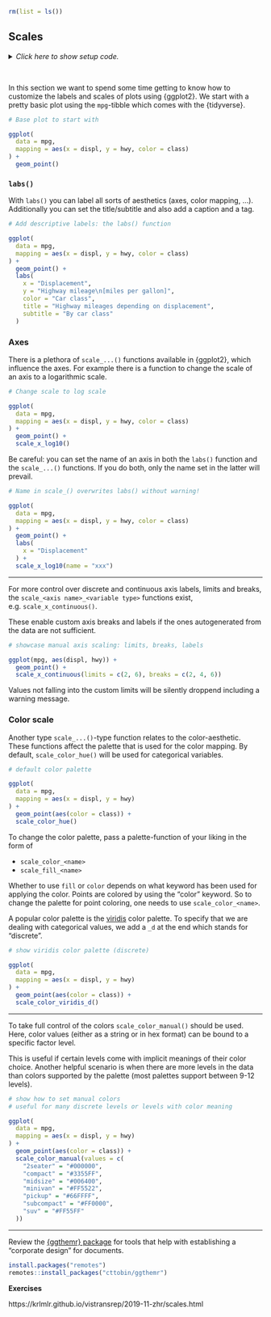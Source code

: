 ```r
rm(list = ls())
```


## Scales

<details><summary>*Click here to show setup code.*</summary>
```r
### Scales

```
```r
library(tidyverse)
library(ggpubr)
theme_set(theme_pubr())
```
</details>

<br>

In this section we want to spend some time getting to know how to customize the labels and scales of plots using {ggplot2}.
We start with a pretty basic plot using the `mpg`-tibble which comes with the {tidyverse}.

```r
# Base plot to start with
```
```r
ggplot(
  data = mpg,
  mapping = aes(x = displ, y = hwy, color = class)
) +
  geom_point()
```

### `labs()`

With `labs()` you can label all sorts of aesthetics (axes, color mapping, ...). 
Additionally you can set the title/subtitle and also add a caption and a tag.

```r
# Add descriptive labels: the labs() function
```
```r
ggplot(
  data = mpg,
  mapping = aes(x = displ, y = hwy, color = class)
) +
  geom_point() +
  labs(
    x = "Displacement",
    y = "Highway mileage\n[miles per gallon]",
    color = "Car class",
    title = "Highway mileages depending on displacement",
    subtitle = "By car class"
  )
```

### Axes

There is a plethora of `scale_...()` functions available in {ggplot2}, which influence the axes.
For example there is a function to change the scale of an axis to a logarithmic scale.

```r
# Change scale to log scale
```
```r
ggplot(
  data = mpg,
  mapping = aes(x = displ, y = hwy, color = class)
) +
  geom_point() +
  scale_x_log10()
```

Be careful: you can set the name of an axis in both the `labs()` function and the `scale_...()` functions.
If you do both, only the name set in the latter will prevail.

```r
# Name in scale_() overwrites labs() without warning!
```
```r
ggplot(
  data = mpg,
  mapping = aes(x = displ, y = hwy, color = class)
) +
  geom_point() +
  labs(
    x = "Displacement"
  ) +
  scale_x_log10(name = "xxx")
```

---

For more control over discrete and continuous axis labels, limits and breaks, the `scale_<axis name>_<variable type>` functions exist, e.g. `scale_x_continuous()`.

These enable custom axis breaks and labels if the ones autogenerated from the data are not sufficient.

```r
# showcase manual axis scaling: limits, breaks, labels
```
```r
ggplot(mpg, aes(displ, hwy)) +
  geom_point() +
  scale_x_continuous(limits = c(2, 6), breaks = c(2, 4, 6))
```

Values not falling into the custom limits will be silently droppend including a warning message.

### Color scale

Another type `scale_...()`-type function relates to the color-aesthetic.
These functions affect the palette that is used for the color mapping.
By default, `scale_color_hue()` will be used for categorical variables.

```r
# default color palette
```
```r
ggplot(
  data = mpg,
  mapping = aes(x = displ, y = hwy)
) +
  geom_point(aes(color = class)) +
  scale_color_hue()
```

To change the color palette, pass a palette-function of your liking in the form of 

- `scale_color_<name>` 
- `scale_fill_<name>`

Whether to use `fill` or `color` depends on what keyword has been used for applying the color.
Points are colored by using the "color" keyword.
So to change the palette for point coloring, one needs to use `scale_color_<name>`.

A popular color palette is the [viridis](https://cran.r-project.org/web/packages/viridis/vignettes/intro-to-viridis.html#gallery) color palette. 
To specify that we are dealing with categorical values, we add a `_d` at the end which stands for "discrete".

```r
# show viridis color palette (discrete)
```
```r
ggplot(
  data = mpg,
  mapping = aes(x = displ, y = hwy)
) +
  geom_point(aes(color = class)) +
  scale_color_viridis_d()
```

---

To take full control of the colors `scale_color_manual()` should be used.
Here, color values (either as a string or in hex format) can be bound to a specific factor level.

This is useful if certain levels come with implicit meanings of their color choice.
Another helpful scenario is when there are more levels in the data than colors supported by the palette (most palettes support between 9-12 levels).

```r
# show how to set manual colors
# useful for many discrete levels or levels with color meaning
```
```r
ggplot(
  data = mpg,
  mapping = aes(x = displ, y = hwy)
) +
  geom_point(aes(color = class)) +
  scale_color_manual(values = c(
    "2seater" = "#000000",
    "compact" = "#3355FF",
    "midsize" = "#006400",
    "minivan" = "#FF5522",
    "pickup" = "#66FFFF",
    "subcompact" = "#FF0000",
    "suv" = "#FF55FF"
  ))
```

---

Review the [{ggthemr} package](https://github.com/cttobin/ggthemr) for tools that help with establishing a "corporate design" for documents.

```r
install.packages("remotes")
remotes::install_packages("cttobin/ggthemr")
```

**Exercises**

https://krlmlr.github.io/vistransrep/2019-11-zhr/scales.html

